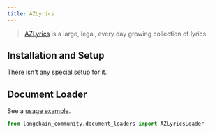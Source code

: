 ```yaml
---
title: AZLyrics
---
```


>[AZLyrics](https://www.azlyrics.com/) is a large, legal, every day growing collection of lyrics.

## Installation and Setup

There isn't any special setup for it.


## Document Loader

See a [usage example](/oss/integrations/document_loaders/azlyrics).

```python
from langchain_community.document_loaders import AZLyricsLoader
```
